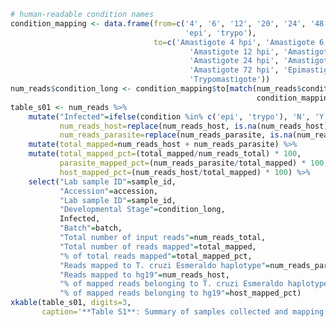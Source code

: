 ```r
# human-readable condition names
condition_mapping <- data.frame(from=c('4', '6', '12', '20', '24', '48', '72',
                                       'epi', 'trypo'),
                                to=c('Amastigote 4 hpi', 'Amastigote 6 hpi', 
                                        'Amastigote 12 hpi', 'Amastigote 20 hpi',
                                        'Amastigote 24 hpi', 'Amastigote 48 hpi',
                                        'Amastigote 72 hpi', 'Epimastigote',
                                        'Trypomastigote'))
num_reads$condition_long <- condition_mapping$to[match(num_reads$condition, 
                                                       condition_mapping$from)]
table_s01 <- num_reads %>%
    mutate("Infected"=ifelse(condition %in% c('epi', 'trypo'), 'N', 'Y'),
           num_reads_host=replace(num_reads_host, is.na(num_reads_host), 0),
           num_reads_parasite=replace(num_reads_parasite, is.na(num_reads_parasite), 0)) %>%
    mutate(total_mapped=num_reads_host + num_reads_parasite) %>%
    mutate(total_mapped_pct=(total_mapped/num_reads_total) * 100,
           parasite_mapped_pct=(num_reads_parasite/total_mapped) * 100,
           host_mapped_pct=(num_reads_host/total_mapped) * 100) %>%
    select("Lab sample ID"=sample_id,
           "Accession"=accession,
           "Lab sample ID"=sample_id, 
           "Developmental Stage"=condition_long,
           Infected,
           "Batch"=batch,
           "Total number of input reads"=num_reads_total,
           "Total number of reads mapped"=total_mapped,
           "% of total reads mapped"=total_mapped_pct,
           "Reads mapped to T. cruzi Esmeraldo haplotype"=num_reads_parasite,
           "Reads mapped to hg19"=num_reads_host,
           "% of mapped reads belonging to T. cruzi Esmeraldo haplotype"=parasite_mapped_pct,
           "% of mapped reads belonging to hg19"=host_mapped_pct)
xkable(table_s01, digits=3, 
       caption='**Table S1**: Summary of samples collected and mapping statistics')
```
